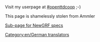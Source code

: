 [[Category:en/German translators]]
Visit my userpage at [http://openttdcoop.org/wiki/index.php/User:pm #openttdcoop] ;-)

This page is shamelessly stolen from Ammler

[[en/Planetmaker/newgrf|Sub-page for NewGRF specs]]